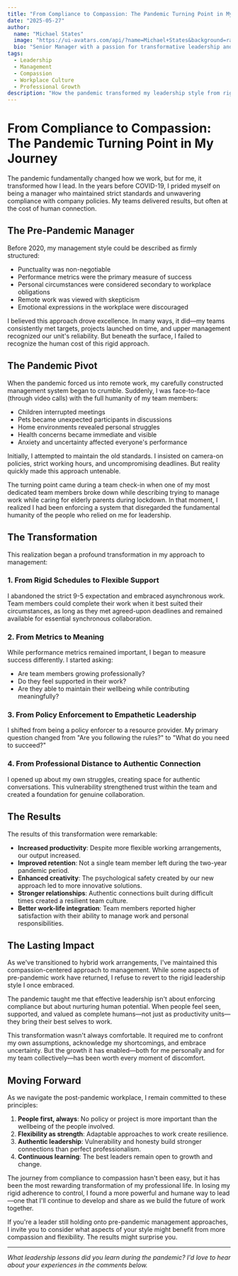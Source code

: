 ```yaml
---
title: "From Compliance to Compassion: The Pandemic Turning Point in My Journey"
date: "2025-05-27"
author:
  name: "Michael States"
  image: "https://ui-avatars.com/api/?name=Michael+States&background=random"
  bio: "Senior Manager with a passion for transformative leadership and empathetic management practices."
tags:
  - Leadership
  - Management
  - Compassion
  - Workplace Culture
  - Professional Growth
description: "How the pandemic transformed my leadership style from rigid compliance to empathetic compassion, and the positive impact it had on my team and organization."
---
```


# From Compliance to Compassion: The Pandemic Turning Point in My Journey

The pandemic fundamentally changed how we work, but for me, it transformed how I lead. In the years before COVID-19, I prided myself on being a manager who maintained strict standards and unwavering compliance with company policies. My teams delivered results, but often at the cost of human connection.

## The Pre-Pandemic Manager

Before 2020, my management style could be described as firmly structured:

- Punctuality was non-negotiable
- Performance metrics were the primary measure of success
- Personal circumstances were considered secondary to workplace obligations
- Remote work was viewed with skepticism
- Emotional expressions in the workplace were discouraged

I believed this approach drove excellence. In many ways, it did—my teams consistently met targets, projects launched on time, and upper management recognized our unit's reliability. But beneath the surface, I failed to recognize the human cost of this rigid approach.

## The Pandemic Pivot

When the pandemic forced us into remote work, my carefully constructed management system began to crumble. Suddenly, I was face-to-face (through video calls) with the full humanity of my team members:

- Children interrupted meetings
- Pets became unexpected participants in discussions
- Home environments revealed personal struggles
- Health concerns became immediate and visible
- Anxiety and uncertainty affected everyone's performance

Initially, I attempted to maintain the old standards. I insisted on camera-on policies, strict working hours, and uncompromising deadlines. But reality quickly made this approach untenable.

The turning point came during a team check-in when one of my most dedicated team members broke down while describing trying to manage work while caring for elderly parents during lockdown. In that moment, I realized I had been enforcing a system that disregarded the fundamental humanity of the people who relied on me for leadership.

## The Transformation

This realization began a profound transformation in my approach to management:

### 1. From Rigid Schedules to Flexible Support

I abandoned the strict 9-5 expectation and embraced asynchronous work. Team members could complete their work when it best suited their circumstances, as long as they met agreed-upon deadlines and remained available for essential synchronous collaboration.

### 2. From Metrics to Meaning

While performance metrics remained important, I began to measure success differently. I started asking:
- Are team members growing professionally?
- Do they feel supported in their work?
- Are they able to maintain their wellbeing while contributing meaningfully?

### 3. From Policy Enforcement to Empathetic Leadership

I shifted from being a policy enforcer to a resource provider. My primary question changed from "Are you following the rules?" to "What do you need to succeed?"

### 4. From Professional Distance to Authentic Connection

I opened up about my own struggles, creating space for authentic conversations. This vulnerability strengthened trust within the team and created a foundation for genuine collaboration.

## The Results

The results of this transformation were remarkable:

- **Increased productivity**: Despite more flexible working arrangements, our output increased.
- **Improved retention**: Not a single team member left during the two-year pandemic period.
- **Enhanced creativity**: The psychological safety created by our new approach led to more innovative solutions.
- **Stronger relationships**: Authentic connections built during difficult times created a resilient team culture.
- **Better work-life integration**: Team members reported higher satisfaction with their ability to manage work and personal responsibilities.

## The Lasting Impact

As we've transitioned to hybrid work arrangements, I've maintained this compassion-centered approach to management. While some aspects of pre-pandemic work have returned, I refuse to revert to the rigid leadership style I once embraced.

The pandemic taught me that effective leadership isn't about enforcing compliance but about nurturing human potential. When people feel seen, supported, and valued as complete humans—not just as productivity units—they bring their best selves to work.

This transformation wasn't always comfortable. It required me to confront my own assumptions, acknowledge my shortcomings, and embrace uncertainty. But the growth it has enabled—both for me personally and for my team collectively—has been worth every moment of discomfort.

## Moving Forward

As we navigate the post-pandemic workplace, I remain committed to these principles:

1. **People first, always**: No policy or project is more important than the wellbeing of the people involved.
2. **Flexibility as strength**: Adaptable approaches to work create resilience.
3. **Authentic leadership**: Vulnerability and honesty build stronger connections than perfect professionalism.
4. **Continuous learning**: The best leaders remain open to growth and change.

The journey from compliance to compassion hasn't been easy, but it has been the most rewarding transformation of my professional life. In losing my rigid adherence to control, I found a more powerful and humane way to lead—one that I'll continue to develop and share as we build the future of work together.

If you're a leader still holding onto pre-pandemic management approaches, I invite you to consider what aspects of your style might benefit from more compassion and flexibility. The results might surprise you.

---

*What leadership lessons did you learn during the pandemic? I'd love to hear about your experiences in the comments below.*

